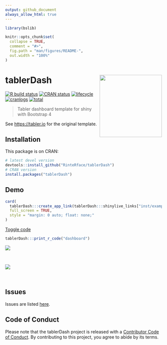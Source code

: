 ```yaml
---
output: github_document
always_allow_html: true
---
```


```r
library(bslib)
```

```r
knitr::opts_chunk$set(
  collapse = TRUE,
  comment = "#>",
  fig.path = "man/figures/README-",
  out.width = "100%"
)
```

# tablerDash <img src="https://rinterface.com/inst/images/tablerDash.svg" width=200 align="right" />

<!-- badges: start -->
[![R build status](https://github.com/RinteRface/tablerDash/workflows/R-CMD-check/badge.svg)](https://github.com/RinteRface/tablerDash/actions)
[![CRAN status](https://www.r-pkg.org/badges/version/tablerDash)](https://cran.r-project.org/package=tablerDash)
[![lifecycle](https://img.shields.io/badge/lifecycle-maturing-ff69b4.svg)](https://www.tidyverse.org/lifecycle/#maturing)
[![cranlogs](https://cranlogs.r-pkg.org/badges/tablerDash)](https://cran.r-project.org/package=tablerDash)
[![total](https://cranlogs.r-pkg.org/badges/grand-total/tablerDash)](https://www.rpackages.io/package/tablerDash)
<!-- badges: end -->

> Tabler dashboard template for shiny with Bootstrap 4

See [https://tabler.io](https://tabler.io) for the original template.

## Installation

This package is on CRAN:

```r
# latest devel version
devtools::install_github("RinteRface/tablerDash")
# CRAN version
install.packages("tablerDash")
```

## Demo

```r
card(
  tablerDash:::create_app_link(tablerDash:::shinylive_links["inst/examples/shinylive/dashboard"], header = FALSE),
  full_screen = TRUE,
  style = "margin: 0 auto; float: none;"
)
```

<p class="text-center mt-2">
<a 
class="btn btn-primary" 
data-bs-toggle="collapse" 
href="#demo-code" 
role="button" 
aria-expanded="false" 
aria-controls="demo-code">
Toggle code
</a>
</p>

<div class="collapse" id="demo-code">
```r
tablerDash:::print_r_code("dashboard")
```
</div>


<div class="row">
<div class="card">
<a href="https://community.rstudio.com/t/shiny-contest-submission-gotta-catch-em-almost-all/25284" target="_blank"><img src="https://community.rstudio.com/uploads/default/optimized/2X/6/626cbb941e2c3dfe543abde05f7e4097186811c6_2_690x431.png"></a>
</div>
</div>

<br>

<div class="row">
<div class="card">
<a href="https://community.rstudio.com/t/shiny-contest-submission-gotta-catch-em-almost-all/25284" target="_blank"><img src="https://community.rstudio.com/uploads/default/optimized/2X/3/33061a47390f6fa1515302d7f05e05c1b6f3e458_2_690x431.jpeg"></a>
</div>
</div>

<br>


## Issues

Issues are listed [here](https://github.com/RinteRface/tablerDash/issues). 

## Code of Conduct
  
  Please note that the tablerDash project is released with a [Contributor Code of Conduct](https://contributor-covenant.org/version/2/0/CODE_OF_CONDUCT.html). By contributing to this project, you agree to abide by its terms.